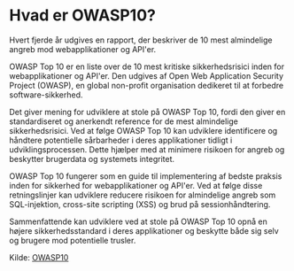 # Hvad er OWASP10?
Hvert fjerde år udgives en rapport, der beskriver de 10 mest almindelige angreb mod webapplikationer og API'er.

OWASP Top 10 er en liste over de 10 mest kritiske sikkerhedsrisici inden for webapplikationer og API'er. Den udgives af Open Web Application Security Project (OWASP), en global non-profit organisation dedikeret til at forbedre software-sikkerhed.

Det giver mening for udviklere at stole på OWASP Top 10, fordi den giver en standardiseret og anerkendt reference for de mest almindelige sikkerhedsrisici. Ved at følge OWASP Top 10 kan udviklere identificere og håndtere potentielle sårbarheder i deres applikationer tidligt i udviklingsprocessen. Dette hjælper med at minimere risikoen for angreb og beskytter brugerdata og systemets integritet.

OWASP Top 10 fungerer som en guide til implementering af bedste praksis inden for sikkerhed for webapplikationer og API'er. Ved at følge disse retningslinjer kan udviklere reducere risikoen for almindelige angreb som SQL-injektion, cross-site scripting (XSS) og brud på sessionhåndtering.

Sammenfattende kan udviklere ved at stole på OWASP Top 10 opnå en højere sikkerhedsstandard i deres applikationer og beskytte både sig selv og brugere mod potentielle trusler.

Kilde:
[OWASP10](https://owasp.org)